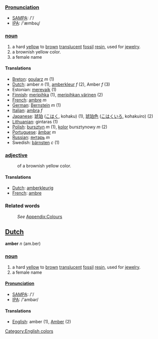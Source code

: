 ===[[Pronunciation]]===
*[[w:SAMPA|SAMPA]]: /'/
*[[w:IPA|IPA]]: /'æmbəɻ/

===[[noun]]===
#a hard [[yellow]] to [[brown]] [[translucent]] [[fossil]] [[resin]], used for [[jewelry]]. 
#a brownish yellow color.
#a female name

==== Translations ====
*[[Breton]]: [[goularz]] ''m'' (1)
*[[Dutch]]: amber ''n'' (1), [[amberkleur]] ''f'' (2), Amber ''f'' (3)
*Estonian: [[merevaik]] (1)
*[[Finnish]]: [[meripihka]] (1), [[meripihkan värinen]] (2)
*[[French]]: [[ambre]] ''m''
*[[German]]: [[Bernstein]] ''m'' (1)
*[[Italian]]: [[ambra]] ''f''
*[[Japanese]]: [[琥珀]] ([[こはく]], kohaku) (1), [[琥珀色]] ([[こはくいろ]], kohakuiro) (2)
*[[Lithuanian]]: gintaras (1)
*[[Polish]]: [[bursztyn]] ''m'' (1), [[kolor]] bursztynowy ''m'' (2)
*[[Portuguese]]: [[âmbar]] ''m''
*[[Russian]]: [[янтарь]] ''m''
*Swedish: [[bärnsten]] ''c'' (1)

===[[adjective]]===
:of a brownish yellow color. 

==== Translations ====
*[[Dutch]]: [[amberkleurig]]
*[[French]]: [[ambre]]


===Related words===
:''See'' [[Wiktionary_Appendix:Colours|Appendix:Colours]]

==[[Dutch]]==

'''amber''' ''n'' (am.ber)

===[[noun]]===
#a hard [[yellow]] to [[brown]] [[translucent]] [[fossil]] [[resin]], used for [[jewelry]]. 
#a female name

====[[Pronunciation]]====
*[[w:SAMPA|SAMPA]]: /'/
*[[w:IPA|IPA]]: /'ambər/

==== Translations ====
*[[English]]: amber (1), [[Amber]] (2)

[[Category:English colors]]